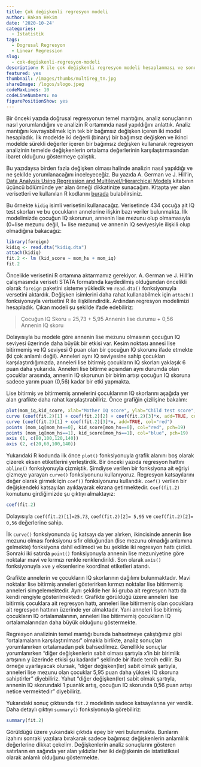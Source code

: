 ```yaml
---
title: Çok değişkenli regresyon modeli
author: Hakan Hekim
date: '2020-10-24'
categories:
  - Istatistik
tags:
  - Dogrusal Regresyon
  - Linear Regression
slug:
  - cok-degiskenli-regresyon-modeli
description: R ile çok değişkenli regresyon modeli hesaplanması ve sonuçların yorumlanması.
featured: yes
thumbnail: /images/thumbs/multireg_tn.jpg
shareImage: /logos/slogo.jpeg
codeMaxLines: 10
codeLineNumbers: no
figurePositionShow: yes
---
```


Bir önceki yazıda doğrusal regresyonun temel mantığını, analiz sonuçlarının nasıl yorumlandığını ve analizin R ortamında nasıl yapıldığını anlattık. Analiz mantığını kavrayabilmek için tek bir bağımsız değişken içeren iki model hesapladık. İlk modelde iki değerli (binary) bir bağımsız değişken ve ikinci modelde sürekli değerler içeren bir bağımsız değişken kullanarak regresyon analizinin temelde değişkenlerin ortalama değerlerinin karşılaştırmasından ibaret olduğunu göstermeye çalıştık.

Bu yazıdaysa birden fazla değişken olması halinde analizin nasıl yapıldığı ve ne şekilde yorumlanacağını inceleyeceğiz. Bu yazıda A. German ve J. Hill’in, [Data Analysis Using Regression and Multilevel/Hierarchical Models](http://www.amazon.com/Analysis-Regression-Multilevel-Hierarchical-Models/dp/052168689X/ref=sr_1_1?ie=UTF8&qid=1464028381&sr=8-1&keywords=Data+Analysis+Using+Regression+and+Multilevel%2FHierarchical+Models) kitabının üçüncü bölümünde yer alan örneği dikkatinize sunacağım. Kitapta yer alan verisetleri ve kullanılan R kodlarını [burada](http://stat.columbia.edu/~gelman/arm/software/) bulabilirsiniz.

Bu örnekte `kidiq` isimli verisetini kullanacağız. Verisetinde 434 çocuğa ait IQ test skorları ve bu çocukların annelerine ilişkin bazı veriler bulunmakta. İlk modelimizde çocuğun IQ skorunun, annenin lise mezunu olup olmamasıyla (0=lise mezunu değil, 1= lise mezunu) ve annenin IQ seviyesiyle ilişkili olup olmadığına bakacağız:

```r
library(foreign)
kidiq <- read.dta("kidiq.dta")
attach(kidiq)
fit.2 <- lm (kid_score ~ mom_hs + mom_iq)
fit.2
```

Öncelikle verisetini R ortamına aktarmamız gerekiyor. A. German ve J. Hill’in çalışmasında veriseti STATA formatında kaydedilmiş olduğundan öncelikli olarak `foreign` paketini sisteme yükledik ve `read.dta()` fonksiyonuyla versetini aktardık. Değişken isimlerini daha rahat kullanabilmek için `attach()` fonksiyonuyla verisetini R ile ilişkilendirdik. Ardından regresyon modelimizi hesapladık. Çıkan modeli şu şekilde ifade edebiliriz:

>Çocuğun IQ Skoru = 25,73 + 5,95 Annenin lise durumu + 0,56 Annenin IQ skoru

Dolayısıyla bu modele göre annenin lise mezunu olmasının çocuğun IQ seviyesi üzerinde daha büyük bir etkisi var. Kesim noktası annesi lise bitirmemiş ve IQ seviyesi 0 puan olan bir çocuğun IQ skorunu ifade etmekte (ki çok anlamlı değil). Anneleri aynı IQ seviyesine sahip çocukları karşılaştırdığımızda, anneleri lise bitirmiş çocukların IQ skorları yaklaşık 6 puan daha yukarıda. Anneleri lise bitirme açısından aynı durumda olan çocuklar arasında, annenin IQ skorunun bir birim artışı çocuğun IQ skoruna sadece yarım puan (0,56) kadar bir etki yapmakta.

Lise bitirmiş ve bitirmemiş annelerini çocuklarının IQ skorlarını aşağıda yer alan grafikte daha rahat karşılaştırabiliriz. Önce grafiğin çizilişine bakalım:

```r
plot(mom_iq,kid_score, xlab="Mother IQ score", ylab="Child test score",pch=20, xaxt="n", yaxt="n", type="n")
curve (coef(fit.2)[1] + coef(fit.2)[2] + coef(fit.2)[3]*x, add=TRUE, col="blue") 
curve (coef(fit.2)[1] + coef(fit.2)[3]*x, add=TRUE, col="red")
points (mom_iq[mom_hs==0], kid_score[mom_hs==0], col="red", pch=19)
points (mom_iq[mom_hs==1], kid_score[mom_hs==1], col="blue", pch=19)
axis (1, c(80,100,120,140))
axis (2, c(20,60,100,140))
```

Yukarıdaki R kodunda ilk önce `plot()` fonksiyonuyla grafik alanını boş olarak çizerek eksen etiketlerini yerleştirdik. Bir önceki yazıda regresyon hattını `abline()` fonksiyonuyla çizmiştik. Şimdiyse verilen bir fonksiyona ait eğriyi çizmeye yarayan `curve()` fonksiyonunu kullanıyoruz. Regresyon katsayılarını değer olarak girmek için `coef()` fonksiyonunu kullandık. `coef()` verilen bir değişkendeki katsayıları ayıklayarak ekrana getirmektedir. c`oef(fit.2)` komutunu girdiğimizde şu çıktıyı almaktayız:

```r
coef(fit.2)
```

Dolayısıyla `coef(fit.2)[1]=25,73`, `coef(fit.2)[2]= 5,95` ve `coef(fit.2)[2]= 0,56` değerlerine sahip.

İlk `curve()` fonksiyonunda üç katsayı da yer alırken, ikincisinde annenin lise mezunu olması fonksiyonu sıfır olduğundan (lise mezunu olmadığı anlamına gelmekte) fonksiyona dahil edilmedi ve bu şekilde iki regresyon hattı çizildi. Sonraki iki satırda `point()` fonksiyonuyla annenin lise mezuniyetine göre noktalar mavi ve kırmızı renkle renklendirildi. Son olarak `axis()` fonksiyonuyla `x `ve `y` eksenlerine koordinat etiketleri atandı.

Grafikte annelerin ve çocukların IQ skorlarının dağılımı bulunmaktadır. Mavi noktalar lise bitirmiş anneleri gösterirken kırmızı noktalar lise bitirmemiş anneleri simgelemektedir. Aynı şekilde her iki gruba ait regresyon hattı da kendi rengiyle gösterilmektedir. Grafikte görüldüğü üzere anneleri lise bitirmiş çocuklara ait regresyon hattı, anneleri lise bitirmemiş olan çocuklara ait regresyon hattının üzerinde yer almaktadır. Yani anneleri lise bitirmiş çocukların IQ ortalamalarının, anneleri lise bitirmemiş çocukların IQ ortalamalarından daha büyük olduğunu göstermekte.

Regresyon analizinin temel mantığı burada bahsetmeye çalıştığımız gibi "ortalamaların karşılaştırılması" olmakla birlikte, analiz sonuçları yorumlanırken ortalamadan pek bahsedilmez. Genellikle sonuçlar yorumlanırken “diğer değişkenlerin sabit olması şartıyla x’in bir birimlik artışının y üzerinde etkisi şu kadardır” şeklinde bir ifade tercih edilir. Bu örneğe uyarlayacak olursak, "diğer değişken(ler) sabit olmak şartıyla, anneleri lise mezunu olan çocuklar 5,95 puan daha yüksek IQ skoruna sahiptirler" diyebiliriz. Yahut "diğer değişken(ler) sabit olmak şartıyla, annenin IQ skorundaki 1 puanlık artış, çocuğun IQ skorunda 0,56 puan artışı netice vermektedir" diyebiliriz.

Yukarıdaki sonuç çıktısında `fit.2` modelinin sadece katsayılarına yer verdik. Daha detaylı çıktıyı `summary()` fonksiyonuyla görebiliriz:

```r
summary(fit.2)
```

Görüldüğü üzere yukarıdaki çıktıda epey bir veri bulunmakta. Bunların izahını sonraki yazılara bırakarak sadece bağımsız değişkenlerin anlamlılık değerlerine dikkat çekelim. Değişkenlerin analiz sonuçlarını gösteren satırların en sağında yer alan yıldızlar her iki değişkenin de istatistiksel olarak anlamlı olduğunu göstermekte.

